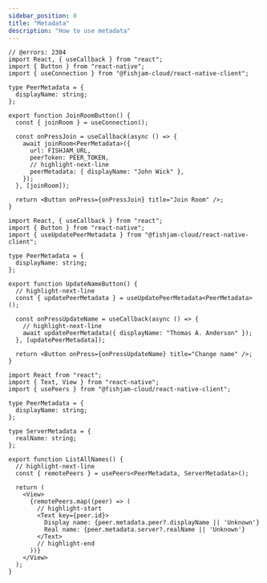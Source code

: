 ```yaml
---
sidebar_position: 8
title: "Metadata"
description: "How to use metadata"
---
```



<MetadataHeader />

<JoiningRoom>

```tsx
// @errors: 2304
import React, { useCallback } from "react";
import { Button } from "react-native";
import { useConnection } from "@fishjam-cloud/react-native-client";

type PeerMetadata = {
  displayName: string;
};

export function JoinRoomButton() {
  const { joinRoom } = useConnection();

  const onPressJoin = useCallback(async () => {
    await joinRoom<PeerMetadata>({
      url: FISHJAM_URL,
      peerToken: PEER_TOKEN,
      // highlight-next-line
      peerMetadata: { displayName: "John Wick" },
    });
  }, [joinRoom]);

  return <Button onPress={onPressJoin} title="Join Room" />;
}
```

</JoiningRoom>

<UpdatingMetadata>

```tsx
import React, { useCallback } from "react";
import { Button } from "react-native";
import { useUpdatePeerMetadata } from "@fishjam-cloud/react-native-client";

type PeerMetadata = {
  displayName: string;
};

export function UpdateNameButton() {
  // highlight-next-line
  const { updatePeerMetadata } = useUpdatePeerMetadata<PeerMetadata>();

  const onPressUpdateName = useCallback(async () => {
    // highlight-next-line
    await updatePeerMetadata({ displayName: "Thomas A. Anderson" });
  }, [updatePeerMetadata]);

  return <Button onPress={onPressUpdateName} title="Change name" />;
}
```

</UpdatingMetadata>

<ReadingMetadata>

```tsx
import React from "react";
import { Text, View } from "react-native";
import { usePeers } from "@fishjam-cloud/react-native-client";

type PeerMetadata = {
  displayName: string;
};

type ServerMetadata = {
  realName: string;
};

export function ListAllNames() {
  // highlight-next-line
  const { remotePeers } = usePeers<PeerMetadata, ServerMetadata>();

  return (
    <View>
      {remotePeers.map((peer) => (
        // highlight-start
        <Text key={peer.id}>
          Display name: {peer.metadata.peer?.displayName || 'Unknown'}
          Real name: {peer.metadata.server?.realName || 'Unknown'}
        </Text>
        // highlight-end
      ))}
    </View>
  );
}
```

</ReadingMetadata>
